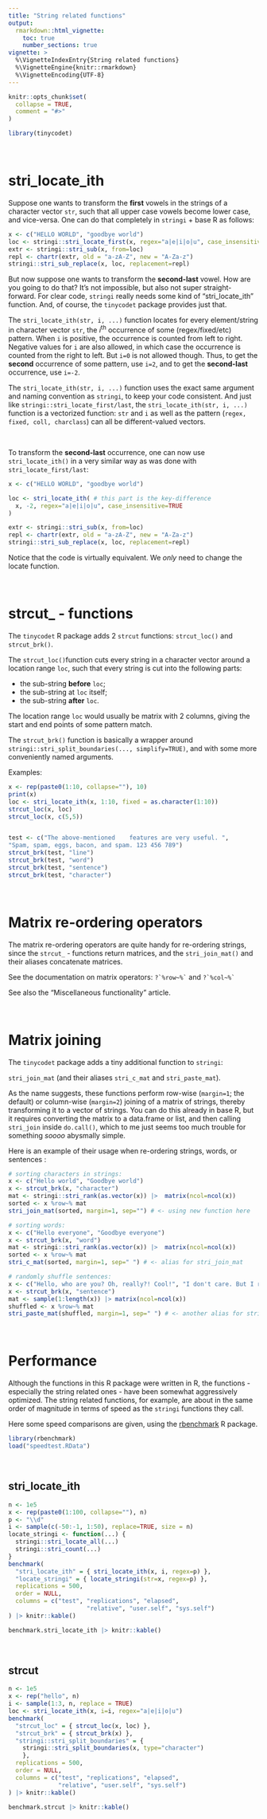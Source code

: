 ---
title: "String related functions"
output:
  rmarkdown::html_vignette:
    toc: true
    number_sections: true
vignette: >
  %\VignetteIndexEntry{String related functions}
  %\VignetteEngine{knitr::rmarkdown}
  %\VignetteEncoding{UTF-8}
---

```{r, include = FALSE}
knitr::opts_chunk$set(
  collapse = TRUE,
  comment = "#>"
)
```

```{r setup}
library(tinycodet)
```

&nbsp;

# stri_locate_ith

Suppose one wants to transform the **first** vowels in the strings of a character vector `str`, such that all upper case vowels become lower case, and vice-versa.
One can do that completely in `stringi` + base R as follows:

```{r}

x <- c("HELLO WORLD", "goodbye world")
loc <- stringi::stri_locate_first(x, regex="a|e|i|o|u", case_insensitive=TRUE)
extr <- stringi::stri_sub(x, from=loc)
repl <- chartr(extr, old = "a-zA-Z", new = "A-Za-z")
stringi::stri_sub_replace(x, loc, replacement=repl)
```

But now suppose one wants to transform the **second-last** vowel. How are you going to do that? It's not impossible, but also not super straight-forward. For clear code, `stringi` really needs some kind of "stri_locate_ith" function. And, of course, the `tinycodet` package provides just that.

The `stri_locate_ith(str, i, ...)` function locates for every element/string in character vector `str`, the $i^\textrm{th}$ occurrence of some (regex/fixed/etc) pattern. When `i` is positive, the occurrence is counted from left to right. Negative values for `i` are also allowed, in which case the occurrence is counted from the right to left. But `i=0` is not allowed though. Thus, to get the **second** occurrence of some pattern, use `i=2`, and to get the **second-last** occurrence, use `i=-2`.

The `stri_locate_ith(str, i, ...)` function uses the exact same argument and naming convention as `stringi`, to keep your code consistent. And just like `stringi::stri_locate_first/last`, the `stri_locate_ith(str, i, ...)` function is a vectorized function: `str` and  `i` as well as the pattern (`regex, fixed, coll, charclass`) can all be different-valued vectors.


&nbsp;

To transform the **second-last** occurrence, one can now use `stri_locate_ith()` in a very similar way as was done with `stri_locate_first/last`:

```{r}
x <- c("HELLO WORLD", "goodbye world")

loc <- stri_locate_ith( # this part is the key-difference
  x, -2, regex="a|e|i|o|u", case_insensitive=TRUE
)

extr <- stringi::stri_sub(x, from=loc)
repl <- chartr(extr, old = "a-zA-Z", new = "A-Za-z")
stringi::stri_sub_replace(x, loc, replacement=repl)
```

Notice that the code is virtually equivalent. We *only* need to change the locate function.

&nbsp;

# strcut_ - functions

The `tinycodet` R package adds 2 `strcut` functions: `strcut_loc()` and `strcut_brk()`.

The `strcut_loc()`function
cuts every string in a character vector around a location range `loc`,
such that every string is cut into the following parts:

 - the sub-string **before** `loc`;
 - the sub-string at `loc` itself;
 - the sub-string **after** `loc`.
 
The location range `loc` would usually be matrix with 2 columns, giving the start and end points of some pattern match.


The `strcut_brk()` function is basically a wrapper around `stringi::stri_split_boundaries(..., simplify=TRUE)`, and with some more conveniently named arguments.

Examples:

```{r}

x <- rep(paste0(1:10, collapse=""), 10)
print(x)
loc <- stri_locate_ith(x, 1:10, fixed = as.character(1:10))
strcut_loc(x, loc)
strcut_loc(x, c(5,5))


test <- c("The above-mentioned    features are very useful. ",
"Spam, spam, eggs, bacon, and spam. 123 456 789")
strcut_brk(test, "line")
strcut_brk(test, "word")
strcut_brk(test, "sentence")
strcut_brk(test, "character")

```


&nbsp;

# Matrix re-ordering operators

The matrix re-ordering operators are quite handy for re-ordering strings,
since the `strcut_` - functions return matrices, and the `stri_join_mat()` and their aliases concatenate matrices.

See the documentation on matrix operators:
`` ?`%row~%` `` and `` ?`%col~%` ``

See also the "Miscellaneous functionality" article.

&nbsp;

# Matrix joining

The `tinycodet` package adds a tiny additional function to `stringi`:

`stri_join_mat` (and their aliases `stri_c_mat` and `stri_paste_mat`).

As the name suggests, these functions perform row-wise (`margin=1`; the default) or column-wise (`margin=2`) joining of a matrix of strings, thereby transforming it to a vector of strings. You can do this already in base R, but it requires converting the matrix to a data.frame or list, and then calling `stri_join` inside `do.call()`, which to me just seems too much trouble for something *soooo* abysmally simple.

Here is an example of their usage when re-ordering strings, words, or sentences :

```{r}

# sorting characters in strings:
x <- c("Hello world", "Goodbye world")
x <- strcut_brk(x, "character")
mat <- stringi::stri_rank(as.vector(x)) |>  matrix(ncol=ncol(x))
sorted <- x %row~% mat
stri_join_mat(sorted, margin=1, sep="") # <- using new function here

# sorting words:
x <- c("Hello everyone", "Goodbye everyone")
x <- strcut_brk(x, "word")
mat <- stringi::stri_rank(as.vector(x)) |>  matrix(ncol=ncol(x))
sorted <- x %row~% mat
stri_c_mat(sorted, margin=1, sep=" ") # <- alias for stri_join_mat

# randomly shuffle sentences:
x <- c("Hello, who are you? Oh, really?! Cool!", "I don't care. But I really don't.")
x <- strcut_brk(x, "sentence")
mat <- sample(1:length(x)) |> matrix(ncol=ncol(x))
shuffled <- x %row~% mat
stri_paste_mat(shuffled, margin=1, sep=" ") # <- another alias for stri_join_mat

```


&nbsp;


# Performance

Although the functions in this R package were written in R, the functions - especially the string related ones - have been somewhat aggressively optimized. The string related functions, for example, are about in the same order of magnitude in terms of speed as the `stringi` functions they call.


Here some speed comparisons are given, using the [rbenchmark](https://cran.r-project.org/web/packages/rbenchmark/index.html) R package.

```{r}
library(rbenchmark)
load("speedtest.RData")
```


&nbsp;

## stri_locate_ith

```{r eval = FALSE}
n <- 1e5
x <- rep(paste0(1:100, collapse=""), n)
p <- "\\d"
i <- sample(c(-50:-1, 1:50), replace=TRUE, size = n)
locate_stringi <- function(...) {
  stringi::stri_locate_all(...)
  stringi::stri_count(...)
}
benchmark(
  "stri_locate_ith" = { stri_locate_ith(x, i, regex=p) },
  "locate_stringi" = { locate_stringi(str=x, regex=p) },
  replications = 500,
  order = NULL,
  columns = c("test", "replications", "elapsed",
                      "relative", "user.self", "sys.self")
) |> knitr::kable()
```

```{r echo = FALSE}
benchmark.stri_locate_ith |> knitr::kable()
```


&nbsp;

## strcut

```{r eval = FALSE}
n <- 1e5
x <- rep("hello", n)
i <- sample(1:3, n, replace = TRUE)
loc <- stri_locate_ith(x, i=i, regex="a|e|i|o|u")
benchmark(
  "strcut_loc" = { strcut_loc(x, loc) },
  "strcut_brk" = { strcut_brk(x) },
  "stringi::stri_split_boundaries" = {
    stringi::stri_split_boundaries(x, type="character")
    },
  replications = 500,
  order = NULL,
  columns = c("test", "replications", "elapsed",
              "relative", "user.self", "sys.self")
) |> knitr::kable()

```

```{r echo = FALSE}
benchmark.strcut |> knitr::kable()
```

&nbsp;
